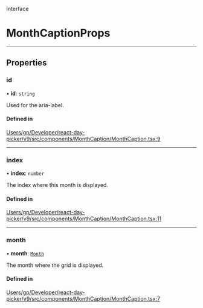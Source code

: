 <SectionTitle>Interface</SectionTitle>

# MonthCaptionProps

---

## Properties

### id

• **id**: `string`

Used for the aria-label.

#### Defined in

[Users/gp/Developer/react-day-picker/v9/src/components/MonthCaption/MonthCaption.tsx:9](https://github.com/gpbl/react-day-picker/blob/4d332a01b/src/components/MonthCaption/MonthCaption.tsx#L9)

___

### index

• **index**: `number`

The index where this month is displayed.

#### Defined in

[Users/gp/Developer/react-day-picker/v9/src/components/MonthCaption/MonthCaption.tsx:11](https://github.com/gpbl/react-day-picker/blob/4d332a01b/src/components/MonthCaption/MonthCaption.tsx#L11)

___

### month

• **month**: [`Month`](/api/classes/Month.md)

The month where the grid is displayed.

#### Defined in

[Users/gp/Developer/react-day-picker/v9/src/components/MonthCaption/MonthCaption.tsx:7](https://github.com/gpbl/react-day-picker/blob/4d332a01b/src/components/MonthCaption/MonthCaption.tsx#L7)
